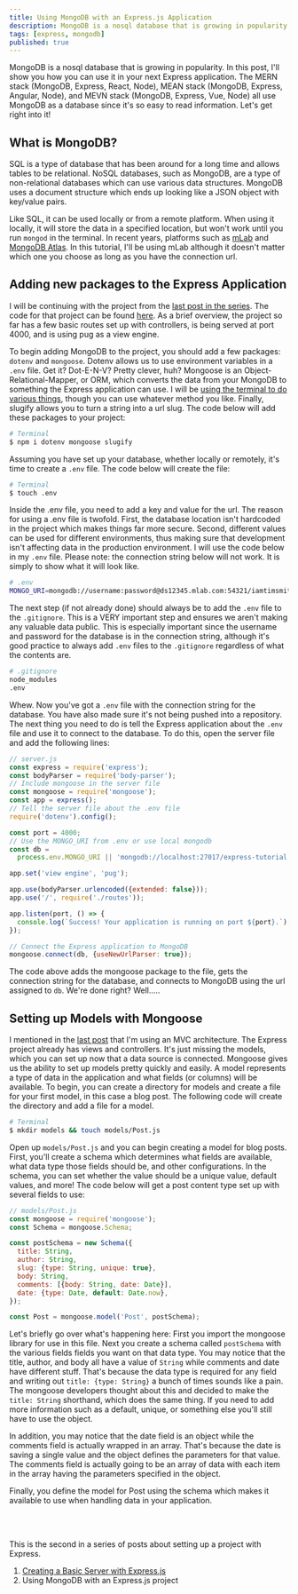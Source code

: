 ```yaml
---
title: Using MongoDB with an Express.js Application
description: MongoDB is a nosql database that is growing in popularity. In this post, I'll show you how you can use it in your next Express application.
tags: [express, mongodb]
published: true
---
```


MongoDB is a nosql database that is growing in popularity. In this post, I'll show you how you can use it in your next Express application. The MERN stack (MongoDB, Express, React, Node), MEAN stack (MongoDB, Express, Angular, Node), and MEVN stack (MongoDB, Express, Vue, Node) all use MongoDB as a database since it's so easy to read information. Let's get right into it!

## What is MongoDB?

SQL is a type of database that has been around for a long time and allows tables to be relational. NoSQL databases, such as MongoDB, are a type of non-relational databases which can use various data structures. MongoDB uses a document structure which ends up looking like a JSON object with key/value pairs.

Like SQL, it can be used locally or from a remote platform. When using it locally, it will store the data in a specified location, but won't work until you run `mongod` in the terminal. In recent years, platforms such as [mLab](https://mlab.com/) and [MongoDB Atlas](https://www.mongodb.com/cloud/atlas). In this tutorial, I'll be using mLab although it doesn't matter which one you choose as long as you have the connection url.

<Gif
  src='https://media.giphy.com/media/XHGAZo1d0vlSsWXEZP/giphy.mp4'
  width={300}
/>

## Adding new packages to the Express Application

I will be continuing with the project from the [last post in the series](/blog/creating-a-basic-server-with-express-js). The code for that project can be found [here](https://github.com/iamtimsmith/express-tutorials). As a brief overview, the project so far has a few basic routes set up with controllers, is being served at port 4000, and is using pug as a view engine.

To begin adding MongoDB to the project, you should add a few packages: `dotenv` and `mongoose`. Dotenv allows us to use environment variables in a `.env` file. Get it? Dot-E-N-V? Pretty clever, huh? Mongoose is an Object-Relational-Mapper, or ORM, which converts the data from your MongoDB to something the Express application can use. I will be [using the terminal to do various things](/blog/getting-started-with-the-linux-cli/), though you can use whatever method you like. Finally, slugify allows you to turn a string into a url slug. The code below will add these packages to your project:

```bash
# Terminal
$ npm i dotenv mongoose slugify
```

Assuming you have set up your database, whether locally or remotely, it's time to create a `.env` file. The code below will create the file:

```bash
# Terminal
$ touch .env
```

Inside the .env file, you need to add a key and value for the url. The reason for using a .env file is twofold. First, the database location isn't hardcoded in the project which makes things far more secure. Second, different values can be used for different environments, thus making sure that development isn't affecting data in the production environment. I will use the code below in my `.env` file. Please note: the connection string below will not work. It is simply to show what it will look like.

```bash
# .env
MONGO_URI=mongodb://username:password@ds12345.mlab.com:54321/iamtimsmith-express-tutorial
```

The next step (if not already done) should always be to add the `.env` file to the `.gitignore`. This is a VERY important step and ensures we aren't making any valuable data public. This is especially important since the username and password for the database is in the connection string, although it's good practice to always add `.env` files to the `.gitignore` regardless of what the contents are.

```bash
# .gitignore
node_modules
.env
```

Whew. Now you've got a `.env` file with the connection string for the database. You have also made sure it's not being pushed into a repository. The next thing you need to do is tell the Express application about the `.env` file and use it to connect to the database. To do this, open the server file and add the following lines:

```js
// server.js
const express = require('express');
const bodyParser = require('body-parser');
// Include mongoose in the server file
const mongoose = require('mongoose');
const app = express();
// Tell the server file about the .env file
require('dotenv').config();

const port = 4000;
// Use the MONGO_URI from .env or use local mongodb
const db =
  process.env.MONGO_URI || 'mongodb://localhost:27017/express-tutorial';

app.set('view engine', 'pug');

app.use(bodyParser.urlencoded({extended: false}));
app.use('/', require('./routes'));

app.listen(port, () => {
  console.log(`Success! Your application is running on port ${port}.`);
});

// Connect the Express application to MongoDB
mongoose.connect(db, {useNewUrlParser: true});
```

The code above adds the mongoose package to the file, gets the connection string for the database, and connects to MongoDB using the url assigned to `db`. We're done right? Well.....

<Gif src='https://media.giphy.com/media/s3d5ugcxFDApG/giphy.mp4' width={250} />

## Setting up Models with Mongoose

I mentioned in the [last post](/blog/creating-a-basic-server-with-express-js) that I'm using an MVC architecture. The Express project already has views and controllers. It's just missing the models, which you can set up now that a data source is connected. Mongoose gives us the ability to set up models pretty quickly and easily. A model represents a type of data in the application and what fields (or columns) will be available. To begin, you can create a directory for models and create a file for your first model, in this case a blog post. The following code will create the directory and add a file for a model.

```bash
# Terminal
$ mkdir models && touch models/Post.js
```

Open up `models/Post.js` and you can begin creating a model for blog posts. First, you'll create a schema which determines what fields are available, what data type those fields should be, and other configurations. In the schema, you can set whether the value should be a unique value, default values, and more! The code below will get a post content type set up with several fields to use:

```js
// models/Post.js
const mongoose = require('mongoose');
const Schema = mongoose.Schema;

const postSchema = new Schema({
  title: String,
  author: String,
  slug: {type: String, unique: true},
  body: String,
  comments: [{body: String, date: Date}],
  date: {type: Date, default: Date.now},
});

const Post = mongoose.model('Post', postSchema);
```

Let's briefly go over what's happening here: First you import the mongoose library for use in this file. Next you create a schema called `postSchema` with the various fields fields you want on that data type. You may notice that the title, author, and body all have a value of `String` while comments and date have different stuff. That's because the data type is required for any field and writing out `title: {type: String}` a bunch of times sounds like a pain. The mongoose developers thought about this and decided to make the `title: String` shorthand, which does the same thing. If you need to add more information such as a default, unique, or something else you'll still have to use the object.

In addition, you may notice that the date field is an object while the comments field is actually wrapped in an array. That's because the date is saving a single value and the object defines the parameters for that value. The comments field is actually going to be an array of data with each item in the array having the parameters specified in the object.

Finally, you define the model for Post using the schema which makes it available to use when handling data in your application.

<br />
<br />

This is the second in a series of posts about setting up a project with Express.

1. [Creating a Basic Server with Express.js](/blog/creating-a-basic-server-with-express-js)
1. Using MongoDB with an Express.js project
<!-- 1. [Adding Authentication to an Express application with Passport.js](/blog/adding-auth-to-express-application-with-passport) -->
